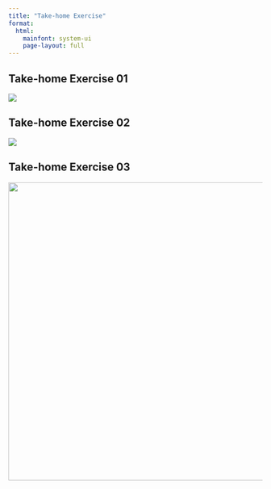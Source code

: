 ```yaml
---
title: "Take-home Exercise"
format: 
  html:
    mainfont: system-ui
    page-layout: full
---
```


## Take-home Exercise 01

[![](Take-home_Ex/Take-home_Ex01/final%20result.png)](https://public.tableau.com/views/Take-home_01_PopulationbyPlanningArea/3x3Trellis?:language=en-US&:display_count=n&:origin=viz_share_link)

## Take-home Exercise 02

[![](Take-home_Ex/Take-home_Ex02/newplot.png)](https://isss608-tasapornv.netlify.app/take-home_ex/take-home_ex02/take-home_ex02)

## Take-home Exercise 03

![](Take-home_Ex/Take-home_Ex03/Take-home_Ex03.jpg){width="591"}
